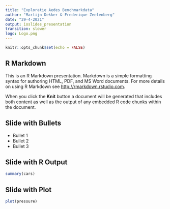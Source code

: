 ```yaml
---
title: "Exploratie Aedes Benchmarkdata"
author: "Martijn Dekker & Frederique Zeelenberg"
date: "29-4-2021"
output: ioslides_presentation
transition: slower
logo: Logo.png
---
```


```r
knitr::opts_chunk$set(echo = FALSE)
```

## R Markdown {data-background=Background.png data-background-size=cover}


This is an R Markdown presentation. Markdown is a simple formatting syntax for authoring HTML, PDF, and MS Word documents. For more details on using R Markdown see <http://rmarkdown.rstudio.com>.

When you click the **Knit** button a document will be generated that includes both content as well as the output of any embedded R code chunks within the document.

## Slide with Bullets {data-background=Background.png data-background-size=cover}

- Bullet 1
- Bullet 2
- Bullet 3

## Slide with R Output {data-background=Background.png data-background-size=cover}

```r
summary(cars)
```

## Slide with Plot {data-background=Background.png data-background-size=cover}

```r
plot(pressure)
```

